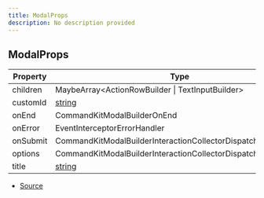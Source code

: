 ```yaml
---
title: ModalProps
description: No description provided
---
```


## ModalProps

| Property | Type | Value |
| ----------- | ----------- | ----------- |
| children | MaybeArray\<ActionRowBuilder \| TextInputBuilder> | N/A |
| customId | [string](https://developer.mozilla.org/en-US/docs/Web/JavaScript/Reference/Global_Objects/String) | N/A |
| onEnd | CommandKitModalBuilderOnEnd | N/A |
| onError | EventInterceptorErrorHandler | N/A |
| onSubmit | CommandKitModalBuilderInteractionCollectorDispatch | N/A |
| options | CommandKitModalBuilderInteractionCollectorDispatchContextData | N/A |
| title | [string](https://developer.mozilla.org/en-US/docs/Web/JavaScript/Reference/Global_Objects/String) | N/A |


- [Source](https://github.com/underctrl-io/commandkit/blob/83ef44f10b86e30835e8636786e5222cac412af9/packages/commandkit/src/components/v1/modal/Modal.ts#L12)
